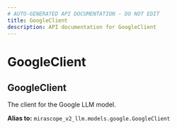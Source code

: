 ```yaml
---
# AUTO-GENERATED API DOCUMENTATION - DO NOT EDIT
title: GoogleClient
description: API documentation for GoogleClient
---
```


# GoogleClient

## <ApiType type="Alias" path="models/context/GoogleClient" symbolName="GoogleClient" /> GoogleClient

The client for the Google LLM model.


**Alias to:** `mirascope_v2_llm.models.google.GoogleClient`
